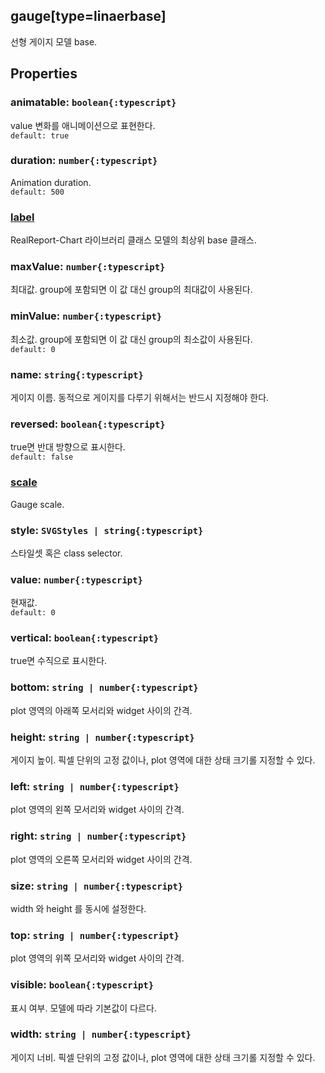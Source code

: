 ## gauge[type=linaerbase]
선형 게이지 모델 base.
## Properties

### animatable: `boolean{:typescript}`
value  변화를 애니메이션으로 표현한다.  
`default: true`  

### duration: `number{:typescript}`
Animation duration.  
`default: 500`  

### [label](./linaerbase/label)
RealReport-Chart 라이브러리 클래스 모델의 최상위 base 클래스.

  

### maxValue: `number{:typescript}`
최대값.
group에 포함되면 이 값 대신 group의 최대값이 사용된다.  

### minValue: `number{:typescript}`
최소값.
group에 포함되면 이 값 대신 group의 최소값이 사용된다.  
`default: 0`  

### name: `string{:typescript}`
게이지 이름.
동적으로 게이지를 다루기 위해서는 반드시 지정해야 한다.  

### reversed: `boolean{:typescript}`
true면 반대 방향으로 표시한다.  
`default: false`  

### [scale](./linaerbase/scale)
Gauge scale.  

### style: `SVGStyles | string{:typescript}`
스타일셋 혹은 class selector.  

### value: `number{:typescript}`
현재값.  
`default: 0`  

### vertical: `boolean{:typescript}`
true면 수직으로 표시한다.  

### bottom: `string | number{:typescript}`
plot 영역의 아래쪽 모서리와 widget 사이의 간격.  

### height: `string | number{:typescript}`
게이지 높이.
픽셀 단위의 고정 값이나, plot 영역에 대한 상태 크기롤 지정할 수 있다.  

### left: `string | number{:typescript}`
plot 영역의 왼쪽 모서리와 widget 사이의 간격.  

### right: `string | number{:typescript}`
plot 영역의 오른쪽 모서리와 widget 사이의 간격.  

### size: `string | number{:typescript}`
width 와  height 를 동시에 설정한다.  

### top: `string | number{:typescript}`
plot 영역의 위쪽 모서리와 widget 사이의 간격.  

### visible: `boolean{:typescript}`
표시 여부.
모델에 따라 기본값이 다르다.  

### width: `string | number{:typescript}`
게이지 너비.
픽셀 단위의 고정 값이나, plot 영역에 대한 상태 크기롤 지정할 수 있다.  
